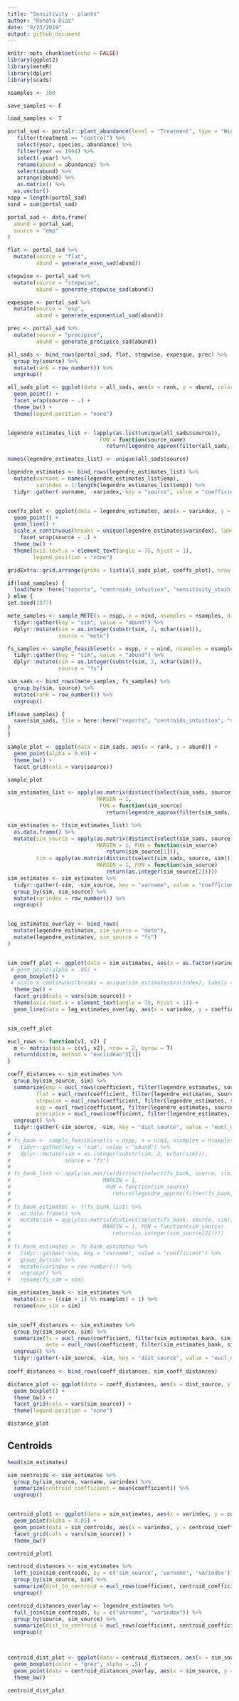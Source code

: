 ```yaml
---
title: "Sensitivity - plants"
author: "Renata Diaz"
date: "8/23/2019"
output: github_document
---
```


```r
knitr::opts_chunk$set(echo = FALSE)
library(ggplot2)
library(meteR)
library(dplyr)
library(scads)

nsamples <- 300

save_samples <- F

load_samples <- T

```

```r

portal_sad <- portalr::plant_abundance(level = "Treatment", type = "Winter Annuals", plots = "All", unknowns = F, correct_sp = T, shape = "flat", min_quads = 16) %>%
   filter(treatment == "control") %>%
   select(year, species, abundance) %>%
   filter(year == 1994) %>%
   select(-year) %>%
   rename(abund = abundance) %>%
   select(abund) %>%
   arrange(abund) %>%
   as.matrix() %>%
  as.vector()
nspp = length(portal_sad)
nind = sum(portal_sad)

portal_sad <- data.frame(
  abund = portal_sad,
  source = "emp"
)


```

```r

flat <- portal_sad %>%
  mutate(source = "flat",
         abund = generate_even_sad(abund))

stepwise <- portal_sad %>%
  mutate(source = "stepwise",
         abund = generate_stepwise_sad(abund))

expesque <- portal_sad %>%
  mutate(source = "exp", 
         abund = generate_exponential_sad(abund))

prec <- portal_sad %>%
  mutate(source = "precipice",
         abund = generate_precipice_sad(abund))

all_sads <- bind_rows(portal_sad, flat, stepwise, expesque, prec) %>%
  group_by(source) %>%
  mutate(rank = row_number()) %>%
  ungroup()

all_sads_plot <- ggplot(data = all_sads, aes(x = rank, y = abund, color = source)) +
  geom_point() +
  facet_wrap(source ~ .) +
  theme_bw() +
  theme(legend.position = "none")



```

```r

legendre_estimates_list <- lapply(as.list(unique(all_sads$source)),
                             FUN = function(source_name) 
                               return(legendre_approx(filter(all_sads, source == source_name)$abund, nleg = 5)$coefficients)) 

names(legendre_estimates_list) <- unique(all_sads$source)

legendre_estimates <- bind_rows(legendre_estimates_list) %>%
  mutate(varname = names(legendre_estimates_list$emp),
         varindex = 1:length(legendre_estimates_list$emp)) %>%
  tidyr::gather(-varname, -varindex, key = "source", value = "coefficient")


coeffs_plot <- ggplot(data = legendre_estimates, aes(x = varindex, y = coefficient, color = source)) +
  geom_point() +
  geom_line() +
  scale_x_continuous(breaks = unique(legendre_estimates$varindex), labels = unique(legendre_estimates$varname)) +
    facet_wrap(source ~ .) +
  theme_bw() +
  theme(axis.text.x = element_text(angle = 75, hjust = 1),
        legend.position = "none")

gridExtra::grid.arrange(grobs = list(all_sads_plot, coeffs_plot), nrow = 1)

```


```r
if(load_samples) {
  load(here::here("reports", "centroids_intuition", "sensitivity_stash_plants.Rds"))
} else {
set.seed(1977)

mete_samples <- sample_METE(s = nspp, n = nind, nsamples = nsamples, distinct = TRUE) %>%
  tidyr::gather(key = "sim", value = "abund") %>%
  dplyr::mutate(sim = as.integer(substr(sim, 2, nchar(sim))),
                source = "mete")

fs_samples <- sample_feasibleset(s = nspp, n = nind, nsamples = nsamples, distinct = TRUE) %>%
  tidyr::gather(key = "sim", value = "abund") %>%
  dplyr::mutate(sim = as.integer(substr(sim, 2, nchar(sim))),
                source = "fs")

sim_sads <- bind_rows(mete_samples, fs_samples) %>%
  group_by(sim, source) %>%
  mutate(rank = row_number()) %>%
  ungroup()

if(save_samples) {
  save(sim_sads, file = here::here("reports", "centroids_intuition", "sensitivity_stash_plants.Rds"))
}
}

sample_plot <- ggplot(data = sim_sads, aes(x = rank, y = abund)) +
  geom_point(alpha = 0.05) +
  theme_bw() +
  facet_grid(cols = vars(source))

sample_plot

```

```r


sim_estimates_list <- apply(as.matrix(distinct(select(sim_sads, source, sim))),
                            MARGIN = 1,
                             FUN = function(sim_source) 
                               return(legendre_approx(filter(sim_sads, source == sim_source[1], sim == as.integer(sim_source[2]))$abund, nleg = 5)$coefficients))

sim_estimates <- t(sim_estimates_list) %>%
  as.data.frame() %>%
  mutate(sim_source = apply(as.matrix(distinct(select(sim_sads, source, sim))),
                            MARGIN = 1, FUN = function(sim_source) 
                               return(sim_source[1])),
         sim = apply(as.matrix(distinct(select(sim_sads, source, sim))),
                            MARGIN = 1, FUN = function(sim_source) 
                               return(as.integer(sim_source[2]))))
sim_estimates <- sim_estimates %>%
  tidyr::gather(-sim, -sim_source, key = "varname", value = "coefficient") %>%
  group_by(sim, sim_source) %>%
  mutate(varindex = row_number()) %>%
  ungroup()


leg_estimates_overlay <- bind_rows(
  mutate(legendre_estimates, sim_source = "mete"),
  mutate(legendre_estimates, sim_source = "fs")
)


sim_coeff_plot <- ggplot(data = sim_estimates, aes(x = as.factor(varindex), y = coefficient)) + 
 # geom_point(alpha = .05) +
  geom_boxplot() +
 # scale_x_continuous(breaks = unique(sim_estimates$varindex), labels = unique(sim_estimates$varname)) + 
  theme_bw() +
  facet_grid(cols = vars(sim_source)) +
  theme(axis.text.x = element_text(angle = 75, hjust = 1)) +
  geom_line(data = leg_estimates_overlay, aes(x = varindex, y = coefficient, color = source), size = 1)


sim_coeff_plot
```

```r

eucl_rows <- function(v1, v2) {
  m <- matrix(data = c(v1, v2), nrow = 2, byrow = T)
  return(dist(m, method = "euclidean")[1])
}

coeff_distances <- sim_estimates %>%
  group_by(sim_source, sim) %>%
  summarize(emp = eucl_rows(coefficient, filter(legendre_estimates, source == "emp")$coefficient),
         flat = eucl_rows(coefficient, filter(legendre_estimates, source == "flat")$coefficient), 
         stepwise = eucl_rows(coefficient, filter(legendre_estimates, source == "stepwise")$coefficient),
         exp = eucl_rows(coefficient, filter(legendre_estimates, source == "exp")$coefficient), 
         precipice = eucl_rows(coefficient, filter(legendre_estimates, source == "precipice")$coefficient)) %>%
  ungroup() %>%
  tidyr::gather(-sim_source, -sim, key = "dist_source", value = "eucl_distance")
# 
# fs_bank <- sample_feasibleset(s = nspp, n = nind, nsamples = nsamples, distinct = TRUE) %>%
#   tidyr::gather(key = "sim", value = "abund") %>%
#   dplyr::mutate(sim = as.integer(substr(sim, 2, nchar(sim))),
#                 source = "fs") 
# 
# fs_bank_list <- apply(as.matrix(distinct(select(fs_bank, source, sim))),
#                             MARGIN = 1,
#                              FUN = function(sim_source) 
#                                return(legendre_approx(filter(fs_bank, source == sim_source[1], sim == as.integer(sim_source[2]))$abund, nleg = 5)$coefficients))
# 
# fs_bank_estimates <- t(fs_bank_list) %>%
#   as.data.frame() %>%
#   mutate(sim = apply(as.matrix(distinct(select(fs_bank, source, sim))),
#                             MARGIN = 1, FUN = function(sim_source) 
#                                return(as.integer(sim_source[2]))))
# 
# fs_bank_estimates <- fs_bank_estimates %>%
#   tidyr::gather(-sim, key = "varname", value = "coefficient") %>%
#   group_by(sim) %>%
#   mutate(varindex = row_number()) %>%
#   ungroup() %>%
#   rename(fs_sim = sim)

sim_estimates_bank <- sim_estimates %>%
  mutate(sim = ((sim + 1) %% nsamples) + 1) %>%
  rename(new_sim = sim)


sim_coeff_distances <- sim_estimates %>%
  group_by(sim_source, sim) %>%
  summarize(fs = eucl_rows(coefficient, filter(sim_estimates_bank, sim_source == "fs", new_sim == sim)$coefficient),
            mete = eucl_rows(coefficient, filter(sim_estimates_bank, sim_source == "mete", new_sim == sim)$coefficient)) %>%
  ungroup() %>%
  tidyr::gather(-sim_source, -sim, key = "dist_source", value = "eucl_distance")
  
coeff_distances <- bind_rows(coeff_distances, sim_coeff_distances)

distance_plot <- ggplot(data = coeff_distances, aes(x = dist_source, y = eucl_distance, color = dist_source)) +
  geom_boxplot() +
  theme_bw() +
  facet_grid(cols = vars(sim_source)) +
  theme(legend.position = "none")

distance_plot
```


## Centroids

```r

head(sim_estimates)

sim_centroids <- sim_estimates %>%
  group_by(sim_source, varname, varindex) %>%
  summarize(centroid_coefficient = mean(coefficient)) %>%
  ungroup()


centroid_plot1 <- ggplot(data = sim_estimates, aes(x = varindex, y = coefficient)) +
  geom_point(alpha = 0.05) +
  geom_point(data = sim_centroids, aes(x = varindex, y = centroid_coefficient), color = "red") +
  facet_grid(cols = vars(sim_source)) +
  theme_bw()

centroid_plot1

centroid_distances <- sim_estimates %>%
  left_join(sim_centroids, by = c('sim_source', 'varname', 'varindex')) %>%
  group_by(sim_source, sim) %>%
  summarize(dist_to_centroid = eucl_rows(coefficient, centroid_coefficient)) %>%
  ungroup()

centroid_distances_overlay <- legendre_estimates %>%
  full_join(sim_centroids, by = c("varname", "varindex")) %>%
  group_by(source, sim_source) %>%
  summarize(dist_to_centroid = eucl_rows(coefficient, centroid_coefficient)) %>%
  ungroup()



centroid_dist_plot <- ggplot(data = centroid_distances, aes(x = sim_source, y = dist_to_centroid)) +
  geom_boxplot(color = "grey", alpha = .5) +
  geom_point(data = centroid_distances_overlay, aes(x = sim_source, y = dist_to_centroid, color = source), size = 3) +
  theme_bw() 

centroid_dist_plot

```